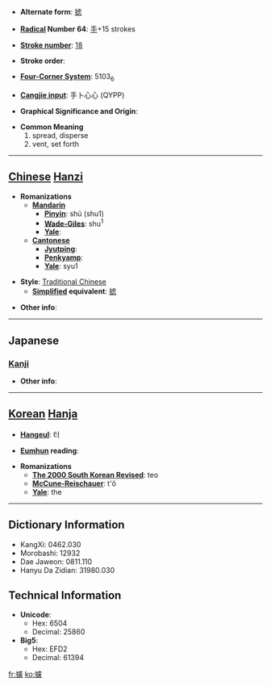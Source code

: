 * '''Alternate form''': [[摅]]

* '''[[Wiktionary:Chinese radical index| Radical]] Number 64''': [[Wiktionary:Chinese radical index 手|手]]+15 strokes

* '''[[Wiktionary:Chinese total strokes index|Stroke number]]''': [[Wiktionary:Chinese total strokes index 18|18]]

* '''Stroke order''': 

* '''[[Wiktionary:Chinese four corner index|Four-Corner System]]''': 5103<sub>6</sub>

* '''[[Wiktionary:Chinese Cangjie index|Cangjie input]]''': 手卜心心 (QYPP)

* '''Graphical Significance and Origin''': 

* '''Common Meaning'''
*#spread, disperse
*# vent, set forth


----

== [[Chinese]] [[Hanzi]] ==

* '''Romanizations'''
** '''[[Mandarin]]'''
*** '''[[Pinyin]]''': shū (shu1)
*** '''[[Wade-Giles]]''': shu<sup>1</sup>
*** '''[[Yale]]''': 
** '''[[Cantonese]]'''
*** '''[[Jyutping]]''':
*** '''[[Penkyamp]]''': 
*** '''[[Yale]]''': syu1

* '''Style''': [[Traditional Chinese]] 
** '''[[Simplified Chinese|Simplified]] equivalent''': [[摅]]

* '''Other info''': 

----

==Japanese==
===[[Kanji]]===
{{kanji|on readings=[[ちょ]] (cho)|kun readings=[[のべる]] (noberu)}}

* '''Other info''':  

----

== [[Korean]] [[Hanja]] ==

* '''[[Hangeul]]''': 터

* '''[[Eumhun]] reading''': 

* '''Romanizations'''
** '''[[The 2000 South Korean Revised Romanization|The 2000 South Korean Revised]]''': teo
** '''[[McCune-Reischauer]]''': t'ŏ
** '''[[Yale]]''': the

----

== Dictionary Information ==

* KangXi: 0462.030
* Morobashi: 12932
* Dae Jaweon: 0811.110
* Hanyu Da Zidian: 31980.030

== Technical Information ==

* '''Unicode''':
** Hex: 6504
** Decimal: 25860
* '''Big5''':
** Hex: EFD2
** Decimal: 61394

[[fr:攄]]
[[ko:攄]]